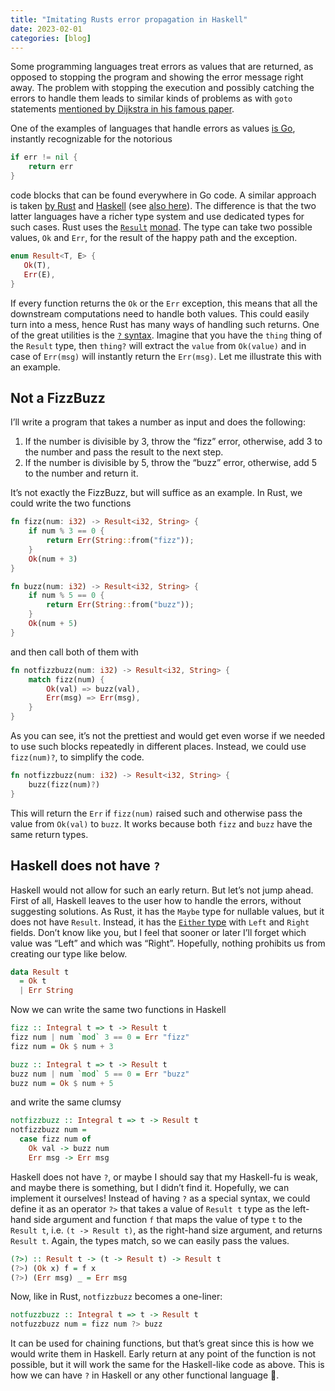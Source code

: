 ```yaml
---
title: "Imitating Rusts error propagation in Haskell"
date: 2023-02-01
categories: [blog]
---
```


Some programming languages treat errors as values that are returned, as opposed to stopping the program and
showing the error message right away. The problem with stopping the execution and possibly catching the errors
to handle them leads to similar kinds of problems as with `goto` statements [mentioned by Dijkstra
in his famous paper].

One of the examples of languages that handle errors as values [is Go], instantly recognizable for the notorious

```go
if err != nil {
    return err
}
```

code blocks that can be found everywhere in Go code. A similar approach is taken [by Rust] and [Haskell] (see [also here]).
The difference is that the two latter languages have a richer type system and use dedicated types for such cases.
Rust uses the [`Result`] [monad]. The type can take two possible values, `Ok` and `Err`, for the result of the happy
path and the exception.

```rust
enum Result<T, E> {
   Ok(T),
   Err(E),
}
```

If every function returns the `Ok` or the `Err` exception, this means that all the downstream computations need
to handle both values. This could easily turn into a mess, hence Rust has many ways of handling such returns. One of the
great utilities is the [`?` syntax]. Imagine that you have the `thing` thing of the `Result` type, then `thing?` will
extract the `value` from `Ok(value)` and in case of `Err(msg)` will instantly return the `Err(msg)`. Let me illustrate
this with an example.

## Not a FizzBuzz

I'll write a program that takes a number as input and does the following:

 1. If the number is divisible by 3, throw the "fizz" error, otherwise, add 3 to the number and pass the result to the
    next step.
 2. If the number is divisible by 5, throw the "buzz" error, otherwise, add 5 to the number and return it.

It's not exactly the FizzBuzz, but will suffice as an example. In Rust, we could write the two functions

```rust
fn fizz(num: i32) -> Result<i32, String> {
    if num % 3 == 0 {
        return Err(String::from("fizz"));
    }
    Ok(num + 3)
}

fn buzz(num: i32) -> Result<i32, String> {
    if num % 5 == 0 {
        return Err(String::from("buzz"));
    }
    Ok(num + 5)
}
```

and then call both of them with

```rust
fn notfizzbuzz(num: i32) -> Result<i32, String> {
    match fizz(num) {
        Ok(val) => buzz(val),
        Err(msg) => Err(msg),
    }
}
```

As you can see, it's not the prettiest and would get even worse if we needed to use such blocks repeatedly in different
places. Instead, we could use `fizz(num)?`, to simplify the code.

```rust
fn notfizzbuzz(num: i32) -> Result<i32, String> {
    buzz(fizz(num)?)
}
```

This will return the `Err` if `fizz(num)` raised such and otherwise pass the value from `Ok(val)` to `buzz`. It works
because both `fizz` and `buzz` have the same return types.

## Haskell does not have `?`

Haskell would not allow for such an early return. But let's not jump ahead. First of all, Haskell leaves to the user
how to handle the errors, without suggesting solutions. As Rust, it has the `Maybe` type for nullable values, but it
does not have `Result`. Instead, it has the [`Either` type] with `Left` and `Right` fields.
Don't know like you, but I feel that sooner or later I'll forget which value was "Left" and which was "Right".
Hopefully, nothing prohibits us from creating our type like below.

```haskell
data Result t
  = Ok t
  | Err String
```

Now we can write the same two functions in Haskell

```haskell
fizz :: Integral t => t -> Result t
fizz num | num `mod` 3 == 0 = Err "fizz"
fizz num = Ok $ num + 3

buzz :: Integral t => t -> Result t
buzz num | num `mod` 5 == 0 = Err "buzz"
buzz num = Ok $ num + 5
```

and write the same clumsy

```haskell
notfizzbuzz :: Integral t => t -> Result t
notfizzbuzz num =
  case fizz num of
    Ok val -> buzz num
    Err msg -> Err msg
```

Haskell does not have `?`, or maybe I should say that my Haskell-fu is weak, and maybe there is something, but I
didn't find it. Hopefully, we can implement it ourselves! Instead of having `?` as a special syntax, we could define it
as an operator `?>` that takes a value of `Result t` type as the left-hand side argument and function `f` that maps
the value of type `t` to the `Result t`, i.e. `(t -> Result t)`, as the right-hand size argument, and returns `Result t`.
Again, the types match, so we can easily pass the values.

```haskell
(?>) :: Result t -> (t -> Result t) -> Result t
(?>) (Ok x) f = f x
(?>) (Err msg) _ = Err msg
```

Now, like in Rust, `notfizzbuzz` becomes a one-liner:

```haskell
notfuzzbuzz :: Integral t => t -> Result t
notfuzzbuzz num = fizz num ?> buzz
```

It can be used for chaining functions, but that's great since this is how we would write them in Haskell.
Early return at any point of the function is not possible, but it will work the same for the Haskell-like code as above.
This is how we can have `?` in Haskell or any other functional language 🎉.


 [mentioned by Dijkstra in his famous paper]: http://www.u.arizona.edu/~rubinson/copyright_violations/Go_To_Considered_Harmful.html
 [is Go]: https://go.dev/blog/error-handling-and-go
 [by Rust]: https://doc.rust-lang.org/stable/book/ch09-02-recoverable-errors-with-result.html
 [Haskell]: https://wiki.haskell.org/Handling_errors_in_Haskell
 [also here]: https://book.realworldhaskell.org/read/error-handling.html
 [`Result`]: https://doc.rust-lang.org/std/result/
 [monad]: https://en.wikipedia.org/wiki/Monad_(functional_programming)
 [`?` syntax]: https://stackoverflow.com/questions/42917566/what-is-this-question-mark-operator-about
 [`Either` type]: https://hackage.haskell.org/package/base-4.17.0.0/docs/Data-Either.html

